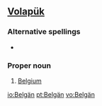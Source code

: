 ==[[Volapük]]==

===Alternative spellings===
*{{l|vo|Belgayn}}

===Proper noun===
{{infl|vo|proper noun}}

# [[Belgium]]

[[io:Belgän]]
[[pt:Belgän]]
[[vo:Belgän]]